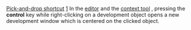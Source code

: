[[Property:title|Pick-and-drop shortcut]]
[[Property:weight|1]]
In the [[EiffelStudio Editor Introduction|editor]]  and the [[EiffelStudio window overview|context tool]] , pressing the '''control''' key while right-clicking on a development object opens a new development window which is centered on the clicked object. 

{{tip| '''Tip''': The effect of control-picking is now configurable in the [[Preferences Reference|preferences]] . }}

{{seealso| '''See Also'''<br/>
[[Pick-and-drop mechanism|Pick-and-drop mechanism]]  }}




